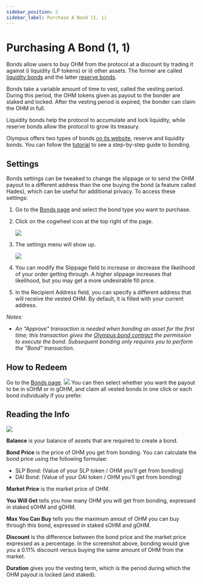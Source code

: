 ```yaml
---
sidebar_position: 2
sidebar_label: Purchase A Bond (1, 1)
---
```

<!-- Embedding generated index in doc page -->

# Purchasing A Bond (1, 1)

Bonds allow users to buy OHM from the protocol at a discount by trading it against i\) liquidity \(LP tokens\) or ii\) other assets. 
The former are called [liquidity bonds](/gitbook/assets/references/glossary#liquidity-bonds) and the latter [reserve bonds](../../references/glossary#reserve-bonds).

Bonds take a variable amount of time to vest, called the vesting period. 
During this period, the OHM tokens given as payout to the bonder are staked and locked. 
After the vesting period is expired, the bonder can claim the OHM in full. 

Liquidity bonds help the protocol to accumulate and lock liquidity, while reserve bonds allow the protocol to grow its treasury.

Olympus offers two types of bonds [on its website](https://app.olympusdao.finance/#/bonds), reserve and liquidity bonds.
You can follow the [tutorial](bond_example) to see a step-by-step guide to bonding.

## Settings

Bonds settings can be tweaked to change the slippage or to send the OHM payout to a different address than the one
buying the bond (a feature called Hades), which can be useful for additional privacy. To access these settings:

1. Go to the [Bonds page](https://app.olympusdao.finance/#/bonds) and select the bond type you want to purchase.
2. Click on the cogwheel icon at the top right of the page.

   ![](/gitbook/assets/cogwheel.png)

3. The settings menu will show up. 

   ![](/gitbook/assets/bond-settings.png)

4. You can modify the Slippage field to increase or decrease the likelihood of your order getting through. A higher slippage increases that likelihood, but you may get a more undesirable fill price.
5. In the Recipient Address field, you can specify a different address that will receive the vested OHM. By default, it is filled with your current address.

_Notes:_

* _An "Approve" transaction is needed when bonding an asset for the first time; this transaction gives the [Olympus bond contract](../../contracts/bonds) the permission to execute the bond. Subsequent bonding only requires you to perform the "Bond" transaction._


## **How to Redeem**

Go to the [Bonds page](https://app.olympusdao.finance/#/bonds).
![](/gitbook/assets/claimable-bonds.png)
You can then select whether you want the payout to be in sOHM or in gOHM, and claim all vested bonds in one click 
or each bond individually if you prefer.

## Reading the Info

![](/gitbook/assets/ohm-eth-bond.png)

**Balance** is your balance of assets that are required to create a bond.

**Bond Price** is the price of OHM you get from bonding. You can calculate the bond price using the following formulae:

* SLP Bond: \(Value of your SLP token / OHM you'll get from bonding\)
* DAI Bond: \(Value of your DAI token / OHM you'll get from bonding\)

**Market Price** is the market price of OHM.

**You Will Get** tells you how many OHM you will get from bonding, expressed in staked sOHM and gOHM.

**Max You Can Buy** tells you the maximum amout of OHM you can buy through this bond, expressed in staked sOHM and gOHM.

**Discount** is the difference between the bond price and the market price expressed as a percentage. In the screenshot above, bonding would give you a 0.11% discount versus buying the same amount of OHM from the market.

**Duration** gives you the vesting term, which is the period during which the OHM payout is locked (and staked).

<!-- Embedding generated index in doc page -->
<DocCardList items={useCurrentSidebarCategory().items}/>
